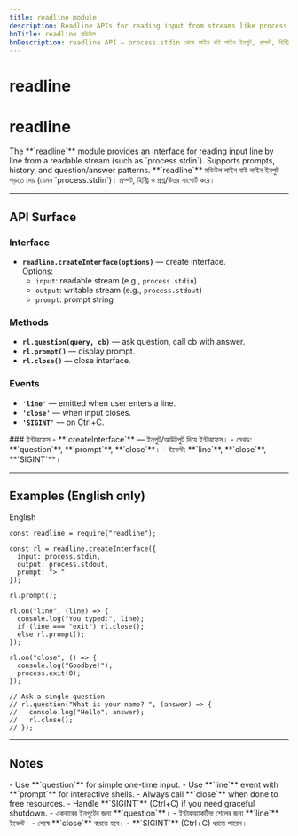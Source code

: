 ```yaml
---
title: readline module
description: Readline APIs for reading input from streams like process.stdin line by line, supporting prompts, history, and interfaces.
bnTitle: readline মডিউল
bnDescription: readline API — process.stdin থেকে লাইন বাই লাইন ইনপুট, প্রম্পট, হিস্ট্রি ও ইন্টারফেস সাপোর্ট।
---
```


# <I18nEnglish>readline</I18nEnglish>
# <I18nBangla>readline</I18nBangla>


<I18nEnglish>
The **`readline`** module provides an interface for reading input line by line from a readable stream (such as `process.stdin`). Supports prompts, history, and question/answer patterns.
</I18nEnglish>

<I18nBangla>
**`readline`** মডিউল লাইন বাই লাইন ইনপুট পড়তে দেয় (যেমন `process.stdin`)। প্রম্পট, হিস্ট্রি ও প্রশ্ন/উত্তর সাপোর্ট করে।
</I18nBangla>



---

## API Surface

<I18nEnglish>

### Interface
- **`readline.createInterface(options)`** — create interface.  
  Options:  
  - `input`: readable stream (e.g., `process.stdin`)  
  - `output`: writable stream (e.g., `process.stdout`)  
  - `prompt`: prompt string  

### Methods
- **`rl.question(query, cb)`** — ask question, call cb with answer.  
- **`rl.prompt()`** — display prompt.  
- **`rl.close()`** — close interface.  

### Events
- **`'line'`** — emitted when user enters a line.  
- **`'close'`** — when input closes.  
- **`'SIGINT'`** — on Ctrl+C.  

</I18nEnglish>

<I18nBangla>
### ইন্টারফেস
- **`createInterface`** — ইনপুট/আউটপুট দিয়ে ইন্টারফেস।  
- মেথড: **`question`**, **`prompt`**, **`close`**।  
- ইভেন্ট: **`line`**, **`close`**, **`SIGINT`**।  
</I18nBangla>



---

## Examples (English only)

<Tabs defaultValue="english" className="w-full">
  <TabsList>
    <TabsTrigger value="english">English</TabsTrigger>
  </TabsList>

  <TabsContent value="english">

```bnl
const readline = require("readline");

const rl = readline.createInterface({
  input: process.stdin,
  output: process.stdout,
  prompt: "> "
});

rl.prompt();

rl.on("line", (line) => {
  console.log("You typed:", line);
  if (line === "exit") rl.close();
  else rl.prompt();
});

rl.on("close", () => {
  console.log("Goodbye!");
  process.exit(0);
});

// Ask a single question
// rl.question("What is your name? ", (answer) => {
//   console.log("Hello", answer);
//   rl.close();
// });
```
  </TabsContent>
</Tabs>

---

## Notes

<I18nEnglish>
- Use **`question`** for simple one-time input.  
- Use **`line`** event with **`prompt`** for interactive shells.  
- Always call **`close`** when done to free resources.  
- Handle **`SIGINT`** (Ctrl+C) if you need graceful shutdown.  
</I18nEnglish>

<I18nBangla>
- একবারের ইনপুটের জন্য **`question`**।  
- ইন্টারঅ্যাকটিভ শেলের জন্য **`line`** ইভেন্ট।  
- শেষে **`close`** করতে হবে।  
- **`SIGINT`** (Ctrl+C) ধরতে পারেন।  
</I18nBangla>


